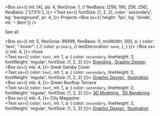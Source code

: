 
<Box
  sx={{
    mt: [4],
    pb: 4,
    flexGrow: 1,
    // flexBasis: [256, 190, 256, 256],
    flexBasis: ['27.5%'],
  }}>
  <Text
    sx={{
      fontSize: [1, 2, 2],
      color: 'secondary',
      bg: 'background',
      pr: 4,
    }}>
    Projects
  </Text>
  <Box sx={{ height: '1px', bg: 'divide', mt: '-.9em'}} />
  <Link 
    href="/projects"
    sx= {{
      color: 'secondary',
      float: 'right',
      bg: 'background',
      mt: '-.95em',
      pl: 4,
    }}
  >
    See all
  </Link>
</Box>

<Box
  sx={{
    mt: 5,
    flexGrow: 99999,
    flexBasis: 0,
    minWidth: 300,
    a: {
      color: 'text',
      ":hover": {
        // color: `primary`,
        // textDecoration: `none`,
      },
    }
    }}>
    <Box sx={{
      mb: 4,
      }}>
      <Link variant="medium" href="/projects/nfuse">nfuse</Link>
      <br />
      <Text sx={{ color: `text`, mt: 1, a: { color: `secondary`, lineHeight: 2, fontWeight: 'regular', fontSize: [1, 2, 2] }}}>
        <a
          href='/tags/branding'>
          Branding
        </a>
        <a>, </a>
        <a
          href='/tags/graphic-design'>
          Graphic Design
        </a>
      </Text>  
    </Box>
    <Box sx={{
      mb: 4,
      }}>
      <Link variant="medium" href="/projects/gatsby-book-cover">Great Gatsby Cover</Link>
      <br />
      <Text sx={{ color: `text`, mt: 1, a: { color: `secondary`, lineHeight: 2, fontWeight: 'regular', fontSize: [1, 2, 2] }}}>
        <a
          href='/tags/branding'>
          Graphic Design
        </a>
        <a>, </a>
        <a
          href='/tags/illustration'>
          Illustration
        </a>
      </Text>  
    </Box>
    <Box sx={{
      mb: 4,
      }}>
      <Link variant="medium" href="/projects/green-rooftop-terrace">Green Rooftop Terrace</Link>
      <br />
      <Text sx={{ color: `text`, mt: 1, a: { color: `secondary`, lineHeight: 2, fontWeight: 'regular', fontSize: [1, 2, 2] }}}>
        <a
          href='/tags/3-d-modeling'>
          3D Modeling
        </a>
        <a>, </a>
        <a
          href='/tags/3-d-rendering'>
          3D Rendering
        </a>
      </Text>  
    </Box>
    <Box sx={{
      mb: 4,
      }}>
      <Link variant="medium" href="/projects/city-magazine-cover">City Magazine</Link>
      <br />
      <Text sx={{ color: `text`, mt: 1, a: { color: `secondary`, lineHeight: 2, fontWeight: 'regular', fontSize: [1, 2, 2] }}}>
        <a
          href='/tags/graphic-design'>
          Graphic Design
        </a>
        <a>, </a>
        <a
          href='/tags/illustration'>
          Illustration
        </a>
      </Text>  
    </Box>
  </Box>





<!--
<Flex
  sx={{
    flexWrap: 'wrap',
    variant: 'dividers.top',
  }}>
  <Box
    sx={{
      mt: [4],
      pb: 4,
      flexGrow: 1,
      // flexBasis: [256, 190, 256, 256],
      flexBasis: ['27.5%'],
    }}>
    <Text
      sx={{
        fontSize: [1, 2, 2],
        color: 'secondary',
      }}>
      Projects
    </Text>
    <br />
    <span sx={{color: 'secondary'}}>( </span>
    <Link 
      href="/projects"
      sx= {{color: 'secondary'}}
    >
     See all
    </Link>
    <span> )</span>

  </Box>
  
  <Box
    sx={{
      mt: 4,
      flexGrow: 99999,
      flexBasis: 0,
      minWidth: 300,
      a: {
        color: 'text',
        ":hover": {
          // color: `primary`,
          // textDecoration: `none`,
        },
      }
      }}>
      <Box sx={{
        mb: 4,
        }}>
        <Link variant="medium" href="/projects/nfuse">nfuse</Link>
        <br />
        <Text sx={{ color: `text`, mt: 1, a: { color: `secondary`, lineHeight: 2, fontWeight: 'regular', fontSize: [1, 2, 2] }}}>
          <a
            href='/tags/branding'>
            Branding
          </a>
          <a>, </a>
          <a
            href='/tags/graphic-design'>
            Graphic Design
          </a>
        </Text>  
      </Box>
      <Box sx={{
        mb: 4,
        }}>
        <Link variant="medium" href="/projects/gatsby-book-cover">Great Gatsby Cover</Link>
        <br />
        <Text sx={{ color: `text`, mt: 1, a: { color: `secondary`, lineHeight: 2, fontWeight: 'regular', fontSize: [1, 2, 2] }}}>
          <a
            href='/tags/branding'>
            Graphic Design
          </a>
          <a>, </a>
          <a
            href='/tags/illustration'>
            Illustration
          </a>
        </Text>  
      </Box>
      <Box sx={{
        mb: 4,
        }}>
        <Link variant="medium" href="/projects/green-rooftop-terrace">Green Rooftop Terrace</Link>
        <br />
        <Text sx={{ color: `text`, mt: 1, a: { color: `secondary`, lineHeight: 2, fontWeight: 'regular', fontSize: [1, 2, 2] }}}>
          <a
            href='/tags/3-d-modeling'>
            3D Modeling
          </a>
          <a>, </a>
          <a
            href='/tags/3-d-rendering'>
            3D Rendering
          </a>
        </Text>  
      </Box>
      <Box sx={{
        mb: 4,
        }}>
        <Link variant="medium" href="/projects/city-magazine-cover">City Magazine</Link>
        <br />
        <Text sx={{ color: `text`, mt: 1, a: { color: `secondary`, lineHeight: 2, fontWeight: 'regular', fontSize: [1, 2, 2] }}}>
          <a
            href='/tags/graphic-design'>
            Graphic Design
          </a>
          <a>, </a>
          <a
            href='/tags/illustration'>
            Illustration
          </a>
        </Text>  
      </Box>
      
  </Box>
</Flex>
-->